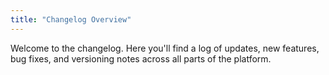 ```yaml
---
title: "Changelog Overview"
---
```


Welcome to the changelog. Here you'll find a log of updates, new features, bug fixes, and versioning notes across all parts of the platform.